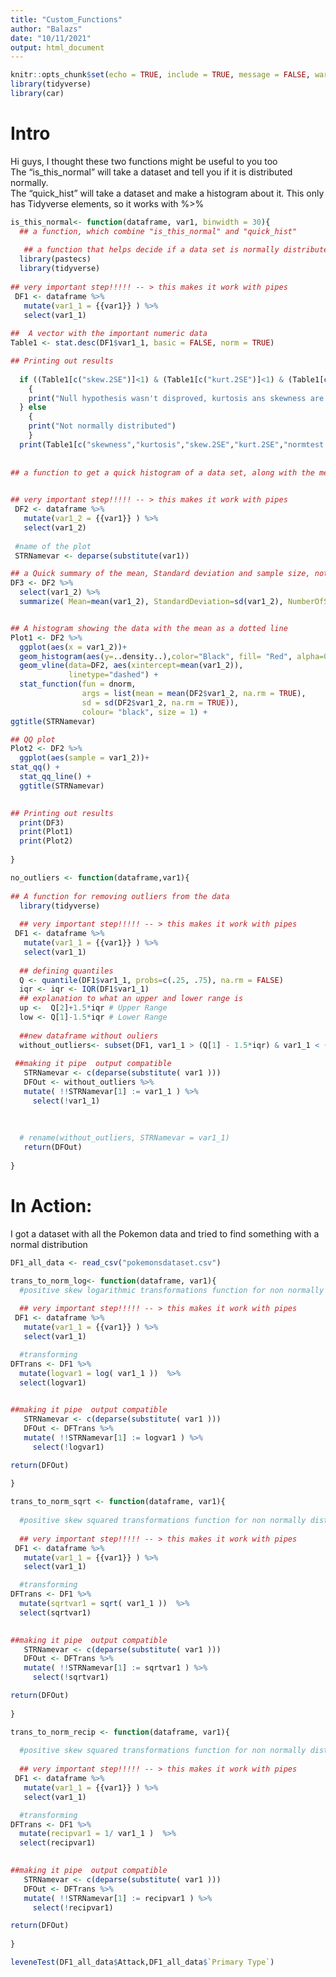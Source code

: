 ```yaml
---
title: "Custom_Functions"
author: "Balazs"
date: "10/11/2021"
output: html_document
---
```


```r
knitr::opts_chunk$set(echo = TRUE, include = TRUE, message = FALSE, warning = FALSE, root.dir = '.')
library(tidyverse)
library(car)
```
  
# Intro  
Hi guys, I thought these two functions might be useful to you too  
The "is_this_normal" will take a dataset and tell you if it is distributed normally.  
The "quick_hist" will take a dataset and make a histogram about it. This only has Tidyverse elements, so it works with %>% 


```r
is_this_normal<- function(dataframe, var1, binwidth = 30){
  ## a function, which combine "is_this_normal" and "quick_hist"
 
   ## a function that helps decide if a data set is normally distributed  
  library(pastecs)
  library(tidyverse)
  
## very important step!!!!! -- > this makes it work with pipes
 DF1 <- dataframe %>% 
   mutate(var1_1 = {{var1}} ) %>% 
   select(var1_1)
 
##  A vector with the important numeric data
Table1 <- stat.desc(DF1$var1_1, basic = FALSE, norm = TRUE) 

## Printing out results
  
  if ((Table1[c("skew.2SE")]<1) & (Table1[c("kurt.2SE")]<1) & (Table1[c("normtest.p")]>0.05)) 
    {
    print("Null hypothesis wasn't disproved, kurtosis ans skewness are acceptable")
  } else 
    {
    print("Not normally distributed")
    }
  print(Table1[c("skewness","kurtosis","skew.2SE","kurt.2SE","normtest.p")])
 
 
## a function to get a quick histogram of a data set, along with the mean, SD and number of samples (Also works with %>% )

  
## very important step!!!!! -- > this makes it work with pipes
 DF2 <- dataframe %>% 
   mutate(var1_2 = {{var1}} ) %>% 
   select(var1_2)
 
 #name of the plot
 STRNamevar <- deparse(substitute(var1))

## a Quick summary of the mean, Standard deviation and sample size, not that formative, but might be enough in some cases
DF3 <- DF2 %>% 
  select(var1_2) %>% 
  summarize( Mean=mean(var1_2), StandardDeviation=sd(var1_2), NumberOfSamples=n() )


## A histogram showing the data with the mean as a dotted line
Plot1 <- DF2 %>% 
  ggplot(aes(x = var1_2))+
  geom_histogram(aes(y=..density..),color="Black", fill= "Red", alpha=0.5, binwidth = binwidth) +
  geom_vline(data=DF2, aes(xintercept=mean(var1_2)),
             linetype="dashed") +
  stat_function(fun = dnorm,
                args = list(mean = mean(DF2$var1_2, na.rm = TRUE),
                sd = sd(DF2$var1_2, na.rm = TRUE)),
                colour= "black", size = 1) +
ggtitle(STRNamevar)

## QQ plot 
Plot2 <- DF2 %>% 
  ggplot(aes(sample = var1_2))+
stat_qq() +
  stat_qq_line() +
  ggtitle(STRNamevar)

  
## Printing out results
  print(DF3)
  print(Plot1)
  print(Plot2)
 
}

```

```r

no_outliers <- function(dataframe,var1){
  
## A function for removing outliers from the data
  library(tidyverse)
  
  ## very important step!!!!! -- > this makes it work with pipes
 DF1 <- dataframe %>% 
   mutate(var1_1 = {{var1}} ) %>% 
   select(var1_1)
 
  ## defining quantiles
  Q <- quantile(DF1$var1_1, probs=c(.25, .75), na.rm = FALSE)
  iqr <- iqr <- IQR(DF1$var1_1)
  ## explanation to what an upper and lower range is
  up <-  Q[2]+1.5*iqr # Upper Range  
  low <- Q[1]-1.5*iqr # Lower Range
  
  ##new dataframe without ouliers
  without_outliers<- subset(DF1, var1_1 > (Q[1] - 1.5*iqr) & var1_1 < (Q[2]+1.5*iqr))
  
 ##making it pipe  output compatible
   STRNamevar <- c(deparse(substitute( var1 )))
   DFOut <- without_outliers %>% 
   mutate( !!STRNamevar[1] := var1_1 ) %>% 
     select(!var1_1)
  
  
   
  # rename(without_outliers, STRNamevar = var1_1)
   return(DFOut)
   
}

```


# In Action:  
I got a dataset with all the Pokemon data and tried to find something with a normal distribution
```r
DF1_all_data <- read_csv("pokemonsdataset.csv")
```


```r
trans_to_norm_log<- function(dataframe, var1){
  #positive skew logarithmic transformations function for non normally distributed data
  
  ## very important step!!!!! -- > this makes it work with pipes
 DF1 <- dataframe %>% 
   mutate(var1_1 = {{var1}} ) %>% 
   select(var1_1)

  #transforming
DFTrans <- DF1 %>% 
  mutate(logvar1 = log( var1_1 ))  %>% 
  select(logvar1)
 

##making it pipe  output compatible
   STRNamevar <- c(deparse(substitute( var1 )))
   DFOut <- DFTrans %>% 
   mutate( !!STRNamevar[1] := logvar1 ) %>% 
     select(!logvar1)

return(DFOut)
   
}
```

```r
trans_to_norm_sqrt <- function(dataframe, var1){
  
  #positive skew squared transformations function for non normally distributed data
  
  ## very important step!!!!! -- > this makes it work with pipes
 DF1 <- dataframe %>% 
   mutate(var1_1 = {{var1}} ) %>% 
   select(var1_1)

  #transforming
DFTrans <- DF1 %>% 
  mutate(sqrtvar1 = sqrt( var1_1 ))  %>% 
  select(sqrtvar1)
 

##making it pipe  output compatible
   STRNamevar <- c(deparse(substitute( var1 )))
   DFOut <- DFTrans %>% 
   mutate( !!STRNamevar[1] := sqrtvar1 ) %>% 
     select(!sqrtvar1)

return(DFOut)
  
}

```

```r
trans_to_norm_recip <- function(dataframe, var1){
  
  #positive skew squared transformations function for non normally distributed data
  
  ## very important step!!!!! -- > this makes it work with pipes
 DF1 <- dataframe %>% 
   mutate(var1_1 = {{var1}} ) %>% 
   select(var1_1)

  #transforming
DFTrans <- DF1 %>% 
  mutate(recipvar1 = 1/ var1_1 )  %>% 
  select(recipvar1)
 

##making it pipe  output compatible
   STRNamevar <- c(deparse(substitute( var1 )))
   DFOut <- DFTrans %>% 
   mutate( !!STRNamevar[1] := recipvar1 ) %>% 
     select(!recipvar1)

return(DFOut)
  
}
```


```r

leveneTest(DF1_all_data$Attack,DF1_all_data$`Primary Type`)



```

